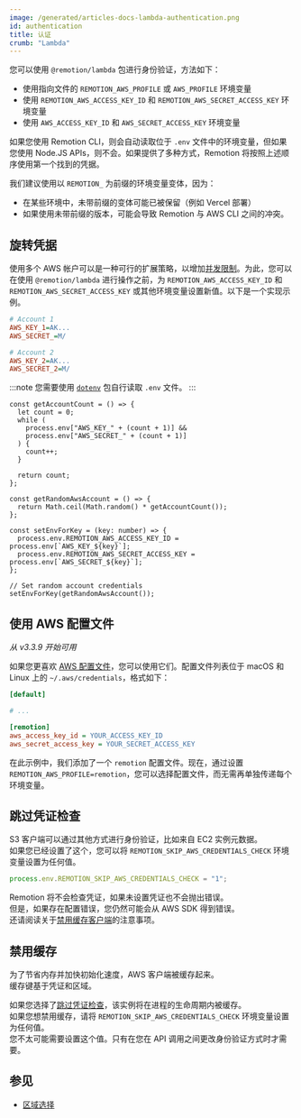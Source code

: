 ```yaml
---
image: /generated/articles-docs-lambda-authentication.png
id: authentication
title: 认证
crumb: "Lambda"
---
```


您可以使用 `@remotion/lambda` 包进行身份验证，方法如下：

- 使用指向文件的 `REMOTION_AWS_PROFILE` 或 `AWS_PROFILE` 环境变量
- 使用 `REMOTION_AWS_ACCESS_KEY_ID` 和 `REMOTION_AWS_SECRET_ACCESS_KEY` 环境变量
- 使用 `AWS_ACCESS_KEY_ID` 和 `AWS_SECRET_ACCESS_KEY` 环境变量

如果您使用 Remotion CLI，则会自动读取位于 `.env` 文件中的环境变量，但如果您使用 Node.JS APIs，则不会。如果提供了多种方式，Remotion 将按照上述顺序使用第一个找到的凭据。

我们建议使用以 `REMOTION_` 为前缀的环境变量变体，因为：

- 在某些环境中，未带前缀的变体可能已被保留（例如 Vercel 部署）
- 如果使用未带前缀的版本，可能会导致 Remotion 与 AWS CLI 之间的冲突。

## 旋转凭据

使用多个 AWS 帐户可以是一种可行的扩展策略，以增加[并发限制](/docs/lambda/concurrency)。为此，您可以在使用 `@remotion/lambda` 进行操作之前，为 `REMOTION_AWS_ACCESS_KEY_ID` 和 `REMOTION_AWS_SECRET_ACCESS_KEY` 或其他环境变量设置新值。以下是一个实现示例。

```ini title=".env"
# Account 1
AWS_KEY_1=AK...
AWS_SECRET_=M/

# Account 2
AWS_KEY_2=AK...
AWS_SECRET_2=M/
```

:::note
您需要使用 [`dotenv`](https://npmjs.org/packages/dotenv) 包自行读取 `.env` 文件。
:::

```tsx twoslash title="rotate-credentials.ts"
const getAccountCount = () => {
  let count = 0;
  while (
    process.env["AWS_KEY_" + (count + 1)] &&
    process.env["AWS_SECRET_" + (count + 1)]
  ) {
    count++;
  }

  return count;
};

const getRandomAwsAccount = () => {
  return Math.ceil(Math.random() * getAccountCount());
};

const setEnvForKey = (key: number) => {
  process.env.REMOTION_AWS_ACCESS_KEY_ID = process.env[`AWS_KEY_${key}`];
  process.env.REMOTION_AWS_SECRET_ACCESS_KEY = process.env[`AWS_SECRET_${key}`];
};

// Set random account credentials
setEnvForKey(getRandomAwsAccount());
```

## 使用 AWS 配置文件

_从 v3.3.9 开始可用_

如果您更喜欢 [AWS 配置文件](https://docs.aws.amazon.com/cli/latest/userguide/cli-configure-profiles.html)，您可以使用它们。配置文件列表位于 macOS 和 Linux 上的 `~/.aws/credentials`，格式如下：

```ini title="~/.aws/credentials"
[default]

# ...

[remotion]
aws_access_key_id = YOUR_ACCESS_KEY_ID
aws_secret_access_key = YOUR_SECRET_ACCESS_KEY
```

在此示例中，我们添加了一个 `remotion` 配置文件。现在，通过设置 `REMOTION_AWS_PROFILE=remotion`，您可以选择配置文件，而无需再单独传递每个环境变量。

## 跳过凭证检查<AvailableFrom v="4.0.160"/>

S3 客户端可以通过其他方式进行身份验证，比如来自 EC2 实例元数据。  
如果您已经设置了这个，您可以将 `REMOTION_SKIP_AWS_CREDENTIALS_CHECK` 环境变量设置为任何值。

```ts
process.env.REMOTION_SKIP_AWS_CREDENTIALS_CHECK = "1";
```

Remotion 将不会检查凭证，如果未设置凭证也不会抛出错误。  
但是，如果存在配置错误，您仍然可能会从 AWS SDK 得到错误。  
还请阅读关于[禁用缓存客户端](#disable-caching)的注意事项。

## 禁用缓存<AvailableFrom v="4.0.160"/>

为了节省内存并加快初始化速度，AWS 客户端被缓存起来。  
缓存键基于凭证和区域。

如果您选择了[跳过凭证检查](#skipping-the-credentials-check)，该实例将在进程的生命周期内被缓存。  
如果您想禁用缓存，请将 `REMOTION_SKIP_AWS_CREDENTIALS_CHECK` 环境变量设置为任何值。  
您不太可能需要设置这个值。只有在您在 API 调用之间更改身份验证方式时才需要。

## 参见

- [区域选择](/docs/lambda/region-selection)

